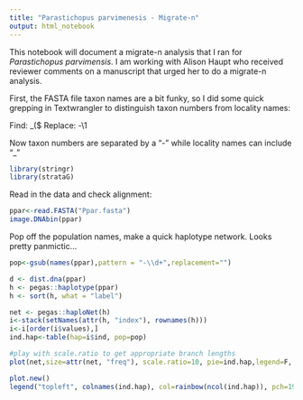 ```yaml
---
title: "Parastichopus parvimenesis - Migrate-n"
output: html_notebook
---
```


This notebook will document a migrate-n analysis that I ran for *Parastichopus parvimensis*. I am working with Alison Haupt who received reviewer comments on a manuscript that urged her to do a migrate-n analysis.

First, the FASTA file taxon names are a bit funky, so I did some quick grepping in Textwrangler to distinguish taxon numbers from locality names:

Find: _(\d\d)$
Replace: -\1

Now taxon numbers are separated by a "-" while locality names can include "_"

```r
library(stringr)
library(strataG)
```

Read in the data and check alignment:
```r
ppar<-read.FASTA("Ppar.fasta")
image.DNAbin(ppar)
```

Pop off the population names, make a quick haplotype network. Looks pretty panmictic...

```r
pop<-gsub(names(ppar),pattern = "-\\d+",replacement="")

d <- dist.dna(ppar)
h <- pegas::haplotype(ppar)
h <- sort(h, what = "label")

net <- pegas::haploNet(h)
i<-stack(setNames(attr(h, "index"), rownames(h)))
i<-i[order(i$values),]
ind.hap<-table(hap=i$ind, pop=pop)

#play with scale.ratio to get appropriate branch lengths
plot(net,size=attr(net, "freq"), scale.ratio=10, pie=ind.hap,legend=F, labels=F,threshold=0, show.mutation=2)

plot.new()
legend("topleft", colnames(ind.hap), col=rainbow(ncol(ind.hap)), pch=19, ncol=2)

```

